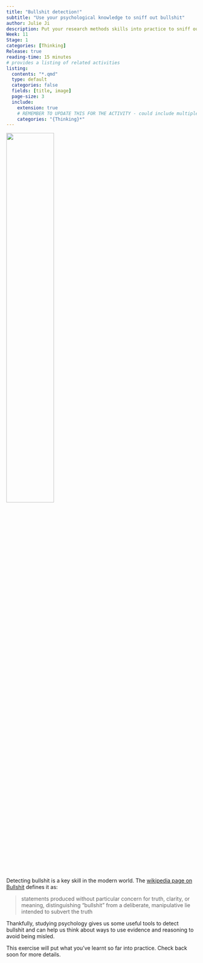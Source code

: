 ```yaml
---
title: "Bullshit detection!"
subtitle: "Use your psychological knowledge to sniff out bullshit"
author: Julie Ji
description: Put your research methods skills into practice to sniff out bullshit and work out what sort of evidence we would _actually_ need to make claims commonly seen on social media.
Week: 11
Stage: 1
categories: [Thinking]
Release: true
reading-time: 15 minutes
# provides a listing of related activities
listing:
  contents: "*.qmd"
  type: default
  categories: false
  fields: [title, image]
  page-size: 3
  include:
    extension: true
    # REMEMBER TO UPDATE THIS FOR THE ACTIVITY - could include multiple categories
    categories: "{Thinking}*"
---
```


![](../images/DALL·E 2024-09-11 09.32.25 - bullshit.webp){width="50%"}


Detecting bullshit is a key skill in the modern world. The [wikipedia page on Bullshit](https://en.wikipedia.org/wiki/Bullshit) defines it as:

> statements produced without particular concern for truth, clarity, or meaning, distinguishing "bullshit" from a deliberate, manipulative lie intended to subvert the truth


Thankfully, studying psychology gives us some useful tools to detect bullshit and 
can help us think about ways to use evidence and reasoning to avoid being misled.

This exercise will put what you've learnt so far into practice. Check back soon for more details.







<!--

# Overview

XXX

# Instructions

::: instruction
1.  XXX
2.  ...
3.  ...
:::

# Recording your work

::: instruction

1. XXX
2. ...
3. ...

[Show Psybot your work here](https://psybot.llemma.net/){.submit-work .btn .btn-primary}

When you add your practice upload an audio file of your voice note. Psybot will listen to the audio and give you feedback.
:::

# Extension activities

XXX

::: {#sample-listings}
:::


-->